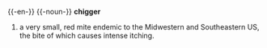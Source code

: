 {{-en-}}
{{-noun-}}
'''chigger'''
#a very small, red mite endemic to the Midwestern and Southeastern US, the bite of which causes intense itching.